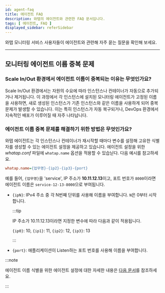 ```yaml
---
id: agent-faq
title: 에이전트 FAQ
description: 와탭의 에이전트와 관련한 FAQ 문서입니다.
tags: [ 에이전트, FAQ ]
displayed_sidebar: referSidebar
---
```


와탭 모니터링 서비스 사용자들이 에이전트와 관련해 자주 묻는 질문을 확인해 보세요.

---

<div class ='faq'>

## 모니터링 에이전트 이름 중복 문제

### Scale In/Out 환경에서 에이전트 이름이 중복되는 이유는 무엇인가요?

Scale In/Out 환경에서는 자원의 수요에 따라 인스턴스나 컨테이너가 자동으로 추가되거나 제거됩니다. 이 과정에서 각 인스턴스에 설치된 모니터링 에이전트가 고정된 이름을 사용하면, 새로 생성된 인스턴스가 기존 인스턴스와 같은 이름을 사용하게 되어 중복 문제가 발생할 수 있습니다. 이는 특히 인스턴스가 자동 복구되거나, DevOps 환경에서 지속적인 배포가 이루어질 때 자주 나타납니다.

### 에이전트 이름 중복 문제를 해결하기 위한 방법은 무엇인가요?

와탭 에이전트는 각 인스턴스나 컨테이너가 재시작할 때마다 변수를 설정해 고유한 식별자를 생성할 수 있는 에이전트 설정을 제공하고 있습니다. 에이전트 설정을 위한 *whatap.conf* 파일에 `whatap.name` 옵션을 적용할 수 있습닏다. 다음 예시를 참고하세요.

```ini title="whatap.conf"
whatap.name={업무명}-{ip2}-{ip3}-{port}
```

예를 들어, `{업무명}`을 'service', IP 주소가 **10.11.12.13**이고, 포트 번호가 `8000`이라면 에이전트 이름은 `service-12-13-8000`으로 부여됩니다.

* `{ipN}`: IPv4 주소 중 각 N번째 단위를 사용해 이름을 부여합니다. `N`은 0부터 시작합니다. 

  :::tip

  IP 주소가 10.11.12.13이라면 지정한 변수에 따라 다음과 같이 적용됩니다.

  `{ip0}`: 10, `{ip1}`: 11, `{ip2}`: 12, `{ip3}`: 13

  :::

* `{port}`: 애플리케이션이 Listen하는 포트 번호를 사용해 이름을 부여합니다.

:::note

에이전트 이름 식별을 위한 에이전트 설정에 대한 자세한 내용은 [다음 문서](../java/agent-name)를 참조하세요.

:::

</div>